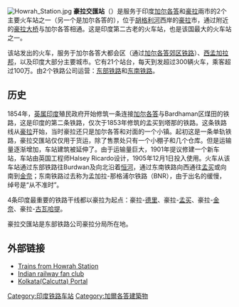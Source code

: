 {{coord|22|34|57|N|88|20|31|E|type:landmark|display=title}}
[[File:Howrah_Station.jpg|thumb]]
'''豪拉交匯站'''（{{lang-en|Howrah Junction railway station}}）是服务于印度[[加尔各答|加尔各答]]和[[豪拉|豪拉]]兩市的2个主要火车站之一（另一个是加尔各答的{{link-en|锡尔达车站|Sealdah railway station}}），位于[[胡格利河|胡格利河]]西岸的[[豪拉|豪拉]]市，通过附近的[[豪拉大桥|豪拉大桥]]与加尔各答相通。这是印度第二古老的火车站，也是该国最大的火车站之一。

该站发出的火车，服务于加尔各答大都会区（通过[[加尔各答郊区铁路|加尔各答郊区铁路]]）、[[西孟加拉邦|西孟加拉邦]]，以及印度大部分主要城市。它有21个站台，每天到发超过300辆火车，乘客超过100万。由2个铁路公司运营：[[东部铁路|东部铁路]]和[[东南铁路|东南铁路]]。

==历史==

1854年，[[英属印度|英属印度]]殖民政府开始修筑一条连接[[加尔各答|加尔各答]]与Bardhaman区煤田的铁路，这是印度的第二条铁路，仅次于1853年修筑的孟买到塔那的铁路。这条铁路线从[[豪拉|豪拉]]开始，当时豪拉还只是加尔各答和对面的一个小镇。起初这是一条单轨铁路，豪拉交匯站仅仅用于货运，除了售票处只有一个小棚子和几个仓库。但是运输量逐渐增加，车站建筑被延伸了。由于运输量巨大，1901年提议修建一个新车站，车站由英国工程师Halsey Ricardo设计，1905年12月1日投入使用。火车从该车站通过东部铁路往Burdwan及向北沿着[[恒河|恒河]]，通过东南铁路向西通往[[孟买|孟买]]或向南到[[金奈|金奈]]；东南铁路过去称为孟加拉-那格浦尔铁路（BNR），由于出名的缓慢，绰号是“从不准时”。

4条印度最重要的铁路干线都以豪拉为起点：豪拉-[[德里|德里]]、豪拉-[[孟买|孟买]]、豪拉-[[金奈|金奈]]、豪拉-[[古瓦哈提|古瓦哈提]]。

豪拉交匯站是东部铁路公司豪拉分局所在地。
<!-- 
The station complex includes the followings.

*Diesel Loco shed(50+ locos)
*Electric Shed(65+ locos) 
*EMU car shed(15+ parking slots)
*Coach maintenance complex -->

==外部链接==
*[https://web.archive.org/web/20070401062153/http://www.calcuttaweb.com/train.htm Trains from Howrah Station]
*[http://www.irfca.org Indian railway fan club]{{Wayback|url=http://www.irfca.org/ |date=20190623072616 }}
*[https://web.archive.org/web/20090819143630/http://www.calstreet.com/ Kolkata(Calcutta) Portal]

{{India-stub}}
[[Category:印度铁路车站|Category:印度铁路车站]]
[[Category:加爾各答建築物|Category:加爾各答建築物]]